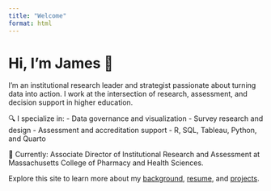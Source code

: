 ```yaml
---
title: "Welcome"
format: html
---
```


# Hi, I'm James 👋

I'm an institutional research leader and strategist passionate about turning data into action. I work at the intersection of research, assessment, and decision support in higher education.

🔍 I specialize in:
- Data governance and visualization
- Survey research and design
- Assessment and accreditation support
- R, SQL, Tableau, Python, and Quarto

💼 Currently: Associate Director of Institutional Research and Assessment at Massachusetts College of Pharmacy and Health Sciences.

Explore this site to learn more about my [background](about.qmd), [resume](James Salamon_Resume.qmd), and [projects](projects.qmd).